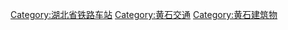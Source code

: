[[Category:湖北省铁路车站|Category:湖北省铁路车站]]
[[Category:黄石交通|Category:黄石交通]]
[[Category:黄石建筑物|Category:黄石建筑物]]